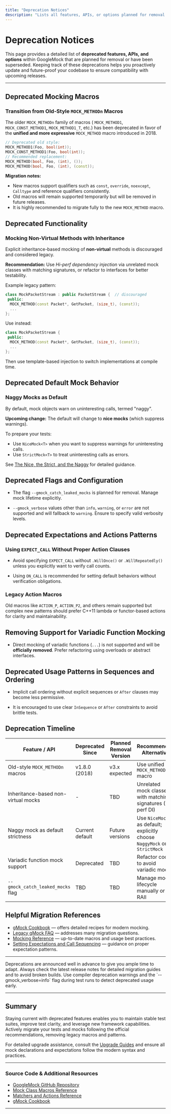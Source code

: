 ```yaml
---
title: "Deprecation Notices"
description: "Lists all features, APIs, or options planned for removal or already deprecated, along with timelines and recommended alternatives, so users can proactively refactor and future-proof their code."
---
```


# Deprecation Notices

This page provides a detailed list of **deprecated features, APIs, and options** within GoogleMock that are planned for removal or have been superseded. Keeping track of these deprecations helps you proactively update and future-proof your codebase to ensure compatibility with upcoming releases.

---

## Deprecated Mocking Macros

### Transition from Old-Style `MOCK_METHODn` Macros

The older `MOCK_METHODn` family of macros (
`MOCK_METHOD1`, `MOCK_CONST_METHOD1`, `MOCK_METHOD1_T`, etc.) has been deprecated in favor of the **unified and more expressive** `MOCK_METHOD` macro introduced in 2018.

```cpp
// Deprecated old style:
MOCK_METHOD1(Foo, bool(int));
MOCK_CONST_METHOD1(Foo, bool(int));
// Recommended replacement:
MOCK_METHOD(bool, Foo, (int), ());
MOCK_METHOD(bool, Foo, (int), (const));
```

**Migration notes:**
- New macros support qualifiers such as `const`, `override`, `noexcept`, `Calltype` and reference qualifiers consistently.
- Old macros will remain supported temporarily but will be removed in future releases.
- It is highly recommended to migrate fully to the new `MOCK_METHOD` macro.

## Deprecated Functionality

### Mocking Non-Virtual Methods with Inheritance

Explicit inheritance-based mocking of **non-virtual** methods is discouraged and considered legacy.

**Recommendation:** Use *Hi-perf dependency injection* via unrelated mock classes with matching signatures, or refactor to interfaces for better testability.

Example legacy pattern:

```cpp
class MockPacketStream : public PacketStream {  // discouraged
 public:
  MOCK_METHOD(const Packet*, GetPacket, (size_t), (const));
  ...
};
```

Use instead:

```cpp
class MockPacketStream {
 public:
  MOCK_METHOD(const Packet*, GetPacket, (size_t), (const));
  ...
};
```

Then use template-based injection to switch implementations at compile time.

## Deprecated Default Mock Behavior

### Naggy Mocks as Default

By default, mock objects warn on uninteresting calls, termed "naggy".

**Upcoming change:** The default will change to **nice mocks** (which suppress warnings).

To prepare your tests:

- Use `NiceMock<T>` when you want to suppress warnings for uninteresting calls.
- Use `StrictMock<T>` to treat uninteresting calls as errors.

See [The Nice, the Strict, and the Naggy](gmock_cook_book.md#NiceStrictNaggy) for detailed guidance.

## Deprecated Flags and Configuration

- The flag `--gmock_catch_leaked_mocks` is planned for removal. Manage mock lifetime explicitly.

- `--gmock_verbose` values other than `info`, `warning`, or `error` are not supported and will fallback to `warning`. Ensure to specify valid verbosity levels.

## Deprecated Expectations and Actions Patterns

### Using `EXPECT_CALL` Without Proper Action Clauses

- Avoid specifying `EXPECT_CALL` without `.WillOnce()` or `.WillRepeatedly()` unless you explicitly want to verify call counts.

- Using `ON_CALL` is recommended for setting default behaviors without verification obligations.

### Legacy Action Macros

Old macros like `ACTION_P`, `ACTION_P2`, and others remain supported but complex new patterns should prefer C++11 lambda or functor-based actions for clarity and maintainability.

## Removing Support for Variadic Function Mocking

- Direct mocking of variadic functions (`...`) is not supported and will be **officially removed**. Prefer refactoring using overloads or abstract interfaces.

## Deprecated Usage Patterns in Sequences and Ordering

- Implicit call ordering without explicit sequences or `After` clauses may become less permissive.

- It is encouraged to use clear `InSequence` or `After` constraints to avoid brittle tests.

## Deprecation Timeline

| Feature / API                         | Deprecated Since | Planned Removal Version | Recommended Alternative                                                  |
|-------------------------------------|------------------|-------------------------|-------------------------------------------------------------------------|
| Old-style `MOCK_METHODn` macros      | v1.8.0 (2018)     | v3.x expected            | Use unified `MOCK_METHOD` macro                                         |
| Inheritance-based non-virtual mocks  | -                | TBD                     | Unrelated mock classes with matching signatures (Hi-perf DI)           |
| Naggy mock as default strictness     | Current default   | Future versions          | Use `NiceMock` as default; explicitly choose `NaggyMock` or `StrictMock`|
| Variadic function mock support        | Deprecated       | TBD                     | Refactor code to avoid variadic mocks                                  |
| `--gmock_catch_leaked_mocks` flag    | TBD              | TBD                     | Manage mock lifecycle manually or via RAII                             |

## Helpful Migration References

- [gMock Cookbook](https://google.github.io/googletest/gmock_cook_book.html) — offers detailed recipes for modern mocking.
- [Legacy gMock FAQ](gmock_faq.md) — addresses many migration questions.
- [Mocking Reference](reference/mocking.md) — up-to-date macros and usage best practices.
- [Setting Expectations and Call Sequencing](api-reference/mocking-api/expectations-and-sequencing.md) — guidance on proper expectation patterns.

---

<Tip>
Deprecations are announced well in advance to give you ample time to adapt. Always check the latest release notes for detailed migration guides and to avoid broken builds.
</Tip>

<Tip>
Use compiler deprecation warnings and the `--gmock_verbose=info` flag during test runs to detect deprecated usage early.
</Tip>

---

## Summary

Staying current with deprecated features enables you to maintain stable test suites, improve test clarity, and leverage new framework capabilities. Actively migrate your tests and mocks following the official recommendations, removing legacy macros and patterns.

For detailed upgrade assistance, consult the [Upgrade Guides](changelog/upgrade-breaking-changes/upgrade-guides.mdx) and ensure all mock declarations and expectations follow the modern syntax and practices.

---

### Source Code & Additional Resources

- [GoogleMock GitHub Repository](https://github.com/google/googletest/tree/main/googlemock)
- [Mock Class Macros Reference](api-reference/mocking-api/mock-class-macros.md)
- [Matchers and Actions Reference](api-reference/mocking-api/matchers-actions.md)
- [gMock Cookbook](docs/gmock_cook_book.md)

---